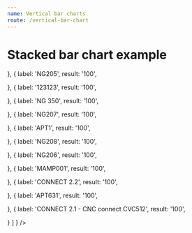 ```yaml
---
name: Vertical bar charts
route: /vertical-bar-chart
---
```



# Stacked bar chart example
<Playground>
    <VerticalBarChart
        yComplement='%'
        xType='category'
        yType='value'
        color={ 'green' }
        title='Bar Chart example'
        toolboxTooltip={{ saveAsImage: 'save' }}
        tooltip={ { label: 'Equipamento', result: 'Disponibilidade' } }
        data={ [
  {
    label: 'NG209',
    result: '100',
  },
  {
    label: 'NG210',
    result: '100',
    
  },
  {
    label: 'NG205',
    result: '100',
    
  },
  {
    label: '123123',
    result: '100',
    
  },
  {
    label: 'NG 350',
    result: '100',
    
  },
  {
    label: 'NG207',
    result: '100',
    
  },
  {
    label: 'APT1',
    result: '100',
    
  },
  {
    label: 'NG208',
    result: '100',
    
  },
  {
    label: 'NG206',
    result: '100',
    
  },
  {
    label: 'MAMP001',
    result: '100',
    
  },
  {
    label: 'CONNECT 2.2',
    result: '100',
    
  },
  {
    label: 'APT631',
    result: '100',
    
  },
  {
    label: 'CONNECT 2.1 - CNC connect CVC512',
    result: '100',
    
  }
] } 
    />
</Playground>


